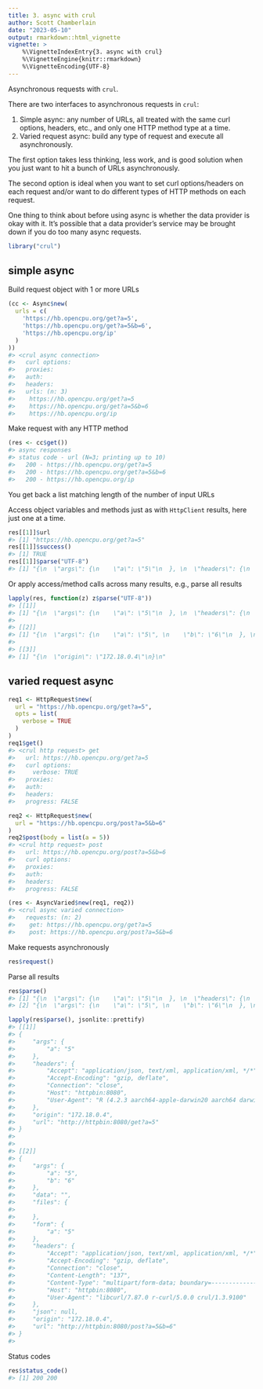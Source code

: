 ```yaml
---
title: 3. async with crul
author: Scott Chamberlain
date: "2023-05-10"
output: rmarkdown::html_vignette
vignette: >
    %\VignetteIndexEntry{3. async with crul}
    %\VignetteEngine{knitr::rmarkdown}
    %\VignetteEncoding{UTF-8}
---
```




Asynchronous requests with `crul`.

There are two interfaces to asynchronous requests in `crul`:

1. Simple async: any number of URLs, all treated with the same curl options,
headers, etc., and only one HTTP method type at a time.
2. Varied request async: build any type of request and execute all asynchronously.

The first option takes less thinking, less work, and is good solution when you
just want to hit a bunch of URLs asynchronously.

The second option is ideal when you want to set curl options/headers on each
request and/or want to do different types of HTTP methods on each request.

One thing to think about before using async is whether the data provider is
okay with it. It's possible that a data provider's service may be brought down
if you do too many async requests.


```r
library("crul")
```

## simple async

Build request object with 1 or more URLs




```r
(cc <- Async$new(
  urls = c(
    'https://hb.opencpu.org/get?a=5',
    'https://hb.opencpu.org/get?a=5&b=6',
    'https://hb.opencpu.org/ip'
  )
))
#> <crul async connection> 
#>   curl options: 
#>   proxies: 
#>   auth: 
#>   headers: 
#>   urls: (n: 3)
#>    https://hb.opencpu.org/get?a=5
#>    https://hb.opencpu.org/get?a=5&b=6
#>    https://hb.opencpu.org/ip
```

Make request with any HTTP method


```r
(res <- cc$get())
#> async responses
#> status code - url (N=3; printing up to 10)
#>   200 - https://hb.opencpu.org/get?a=5
#>   200 - https://hb.opencpu.org/get?a=5&b=6
#>   200 - https://hb.opencpu.org/ip
```

You get back a list matching length of the number of input URLs

Access object variables and methods just as with `HttpClient` results, here just one at a time.


```r
res[[1]]$url
#> [1] "https://hb.opencpu.org/get?a=5"
res[[1]]$success()
#> [1] TRUE
res[[1]]$parse("UTF-8")
#> [1] "{\n  \"args\": {\n    \"a\": \"5\"\n  }, \n  \"headers\": {\n    \"Accept\": \"application/json, text/xml, application/xml, */*\", \n    \"Accept-Encoding\": \"gzip, deflate\", \n    \"Connection\": \"close\", \n    \"Host\": \"httpbin:8080\", \n    \"User-Agent\": \"R (4.2.3 aarch64-apple-darwin20 aarch64 darwin20)\"\n  }, \n  \"origin\": \"172.18.0.4\", \n  \"url\": \"http://httpbin:8080/get?a=5\"\n}\n"
```

Or apply access/method calls across many results, e.g., parse all results


```r
lapply(res, function(z) z$parse("UTF-8"))
#> [[1]]
#> [1] "{\n  \"args\": {\n    \"a\": \"5\"\n  }, \n  \"headers\": {\n    \"Accept\": \"application/json, text/xml, application/xml, */*\", \n    \"Accept-Encoding\": \"gzip, deflate\", \n    \"Connection\": \"close\", \n    \"Host\": \"httpbin:8080\", \n    \"User-Agent\": \"R (4.2.3 aarch64-apple-darwin20 aarch64 darwin20)\"\n  }, \n  \"origin\": \"172.18.0.4\", \n  \"url\": \"http://httpbin:8080/get?a=5\"\n}\n"
#> 
#> [[2]]
#> [1] "{\n  \"args\": {\n    \"a\": \"5\", \n    \"b\": \"6\"\n  }, \n  \"headers\": {\n    \"Accept\": \"application/json, text/xml, application/xml, */*\", \n    \"Accept-Encoding\": \"gzip, deflate\", \n    \"Connection\": \"close\", \n    \"Host\": \"httpbin:8080\", \n    \"User-Agent\": \"R (4.2.3 aarch64-apple-darwin20 aarch64 darwin20)\"\n  }, \n  \"origin\": \"172.18.0.4\", \n  \"url\": \"http://httpbin:8080/get?a=5&b=6\"\n}\n"
#> 
#> [[3]]
#> [1] "{\n  \"origin\": \"172.18.0.4\"\n}\n"
```

## varied request async


```r
req1 <- HttpRequest$new(
  url = "https://hb.opencpu.org/get?a=5",
  opts = list(
    verbose = TRUE
  )
)
req1$get()
#> <crul http request> get
#>   url: https://hb.opencpu.org/get?a=5
#>   curl options: 
#>     verbose: TRUE
#>   proxies: 
#>   auth: 
#>   headers: 
#>   progress: FALSE

req2 <- HttpRequest$new(
  url = "https://hb.opencpu.org/post?a=5&b=6"
)
req2$post(body = list(a = 5))
#> <crul http request> post
#>   url: https://hb.opencpu.org/post?a=5&b=6
#>   curl options: 
#>   proxies: 
#>   auth: 
#>   headers: 
#>   progress: FALSE

(res <- AsyncVaried$new(req1, req2))
#> <crul async varied connection>
#>   requests: (n: 2)
#>    get: https://hb.opencpu.org/get?a=5 
#>    post: https://hb.opencpu.org/post?a=5&b=6
```

Make requests asynchronously


```r
res$request()
```

Parse all results


```r
res$parse()
#> [1] "{\n  \"args\": {\n    \"a\": \"5\"\n  }, \n  \"headers\": {\n    \"Accept\": \"application/json, text/xml, application/xml, */*\", \n    \"Accept-Encoding\": \"gzip, deflate\", \n    \"Connection\": \"close\", \n    \"Host\": \"httpbin:8080\", \n    \"User-Agent\": \"R (4.2.3 aarch64-apple-darwin20 aarch64 darwin20)\"\n  }, \n  \"origin\": \"172.18.0.4\", \n  \"url\": \"http://httpbin:8080/get?a=5\"\n}\n"                                                                                                                                                                                                                                                           
#> [2] "{\n  \"args\": {\n    \"a\": \"5\", \n    \"b\": \"6\"\n  }, \n  \"data\": \"\", \n  \"files\": {}, \n  \"form\": {\n    \"a\": \"5\"\n  }, \n  \"headers\": {\n    \"Accept\": \"application/json, text/xml, application/xml, */*\", \n    \"Accept-Encoding\": \"gzip, deflate\", \n    \"Connection\": \"close\", \n    \"Content-Length\": \"137\", \n    \"Content-Type\": \"multipart/form-data; boundary=------------------------389c6ab199efc7cd\", \n    \"Host\": \"httpbin:8080\", \n    \"User-Agent\": \"libcurl/7.87.0 r-curl/5.0.0 crul/1.3.9100\"\n  }, \n  \"json\": null, \n  \"origin\": \"172.18.0.4\", \n  \"url\": \"http://httpbin:8080/post?a=5&b=6\"\n}\n"
```


```r
lapply(res$parse(), jsonlite::prettify)
#> [[1]]
#> {
#>     "args": {
#>         "a": "5"
#>     },
#>     "headers": {
#>         "Accept": "application/json, text/xml, application/xml, */*",
#>         "Accept-Encoding": "gzip, deflate",
#>         "Connection": "close",
#>         "Host": "httpbin:8080",
#>         "User-Agent": "R (4.2.3 aarch64-apple-darwin20 aarch64 darwin20)"
#>     },
#>     "origin": "172.18.0.4",
#>     "url": "http://httpbin:8080/get?a=5"
#> }
#>  
#> 
#> [[2]]
#> {
#>     "args": {
#>         "a": "5",
#>         "b": "6"
#>     },
#>     "data": "",
#>     "files": {
#> 
#>     },
#>     "form": {
#>         "a": "5"
#>     },
#>     "headers": {
#>         "Accept": "application/json, text/xml, application/xml, */*",
#>         "Accept-Encoding": "gzip, deflate",
#>         "Connection": "close",
#>         "Content-Length": "137",
#>         "Content-Type": "multipart/form-data; boundary=------------------------389c6ab199efc7cd",
#>         "Host": "httpbin:8080",
#>         "User-Agent": "libcurl/7.87.0 r-curl/5.0.0 crul/1.3.9100"
#>     },
#>     "json": null,
#>     "origin": "172.18.0.4",
#>     "url": "http://httpbin:8080/post?a=5&b=6"
#> }
#> 
```

Status codes


```r
res$status_code()
#> [1] 200 200
```
